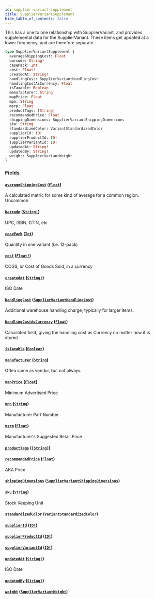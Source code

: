 ```yaml
---
id: supplier-variant-supplement
title: SupplierVariantSupplement
hide_table_of_contents: false
---
```



This has a one to one relationship with SupplierVariant, and provides supplemental data for the SupplierVariant.
These items get updated at a lower frequency, and are therefore separate.

```graphql
type SupplierVariantSupplement {
  averageShippingCost: Float
  barcode: String!
  casePack: Int
  cost: Float!
  createdAt: String!
  handlingCost: SupplierVariantHandlingCost
  handlingCostAsCurrency: Float
  isTaxable: Boolean
  manufacturer: String
  mapPrice: Float
  mpn: String
  msrp: Float
  productTags: [String]
  recommendedPrice: Float
  shippingDimensions: SupplierVariantShippingDimensions
  sku: String
  standardizedColor: VariantStandardizedColor
  supplierId: ID!
  supplierProductId: ID!
  supplierVariantId: ID!
  updatedAt: String!
  updatedBy: String!
  weight: SupplierVariantWeight
}
```


### Fields

#### [`averageShippingCost`](#) ([`Float`](/developers/supplier-apis/supply-api/graphql/reference/scalars/float))

A calculated metric for some kind of average for a common region. Uncommon.


#### [`barcode`](#) ([`String!`](/developers/supplier-apis/supply-api/graphql/reference/scalars/string))

UPC, ISBN, GTIN, etc


#### [`casePack`](#) ([`Int`](/developers/supplier-apis/supply-api/graphql/reference/scalars/int))

Quantity in one variant (i.e. 12-pack)


#### [`cost`](#) ([`Float!`](/developers/supplier-apis/supply-api/graphql/reference/scalars/float))

COGS, or Cost of Goods Sold, in a currency


#### [`createdAt`](#) ([`String!`](/developers/supplier-apis/supply-api/graphql/reference/scalars/string))

ISO Date


#### [`handlingCost`](#) ([`SupplierVariantHandlingCost`](/developers/supplier-apis/supply-api/graphql/reference/objects/supplier-variant-handling-cost))

Additional warehouse handling charge, typically for larger items.


#### [`handlingCostAsCurrency`](#) ([`Float`](/developers/supplier-apis/supply-api/graphql/reference/scalars/float))

Calculated field, giving the handling cost as Currency no matter how it is stored


#### [`isTaxable`](#) ([`Boolean`](/developers/supplier-apis/supply-api/graphql/reference/scalars/boolean))




#### [`manufacturer`](#) ([`String`](/developers/supplier-apis/supply-api/graphql/reference/scalars/string))

Often same as vendor, but not always.


#### [`mapPrice`](#) ([`Float`](/developers/supplier-apis/supply-api/graphql/reference/scalars/float))

Minimum Advertised Price


#### [`mpn`](#) ([`String`](/developers/supplier-apis/supply-api/graphql/reference/scalars/string))

Manufacturer Part Number


#### [`msrp`](#) ([`Float`](/developers/supplier-apis/supply-api/graphql/reference/scalars/float))

Manufacturer's Suggested Retail Price


#### [`productTags`](#) ([`[String]`](/developers/supplier-apis/supply-api/graphql/reference/scalars/string))




#### [`recommendedPrice`](#) ([`Float`](/developers/supplier-apis/supply-api/graphql/reference/scalars/float))

AKA Price


#### [`shippingDimensions`](#) ([`SupplierVariantShippingDimensions`](/developers/supplier-apis/supply-api/graphql/reference/objects/supplier-variant-shipping-dimensions))




#### [`sku`](#) ([`String`](/developers/supplier-apis/supply-api/graphql/reference/scalars/string))

Stock Keeping Unit


#### [`standardizedColor`](#) ([`VariantStandardizedColor`](/developers/supplier-apis/supply-api/graphql/reference/enums/variant-standardized-color))




#### [`supplierId`](#) ([`ID!`](/developers/supplier-apis/supply-api/graphql/reference/scalars/id))




#### [`supplierProductId`](#) ([`ID!`](/developers/supplier-apis/supply-api/graphql/reference/scalars/id))




#### [`supplierVariantId`](#) ([`ID!`](/developers/supplier-apis/supply-api/graphql/reference/scalars/id))




#### [`updatedAt`](#) ([`String!`](/developers/supplier-apis/supply-api/graphql/reference/scalars/string))

ISO Date


#### [`updatedBy`](#) ([`String!`](/developers/supplier-apis/supply-api/graphql/reference/scalars/string))




#### [`weight`](#) ([`SupplierVariantWeight`](/developers/supplier-apis/supply-api/graphql/reference/objects/supplier-variant-weight))






